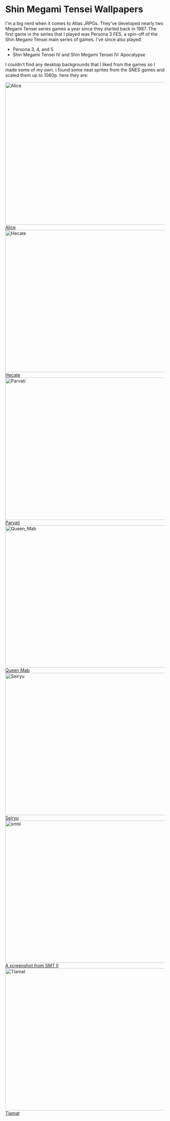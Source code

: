 
# Shin Megami Tensei Wallpapers

I'm a big nerd when it comes to Atlas JRPGs. They've developed nearly two
Megami Tensei series games a year since they started back in 1987.
The first game in the series that I played was Persona 3 FES,
a spin-off of the Shin Megami Tensei main series of games.
I've since also played:

- Persona 3, 4, and 5
- Shin Megami Tensei IV and Shin Megami Tensei IV: Apocalypse

I couldn't find any desktop backgrounds that I liked from the games
so I made some of my own. I found some neat sprites from the SNES
games and scaled them up to 1080p. here they are:

<Image src="/images/smt/Alice.png" alt="Alice" width="800" height="450" />
<a href="images/smt/Alice.png">Alice</a>
<VerticalSpacer/>

<Image src="/images/smt/Hecate.png" alt="Hecate" width="800" height="450" />
<a href="images/smt/Hecate.png">Hecate</a>
<VerticalSpacer/>

<Image src="/images/smt/Parvati.png" alt="Parvati" width="800" height="450" />
<a href="images/smt/Parvati.png">Parvati</a>
<VerticalSpacer/>

<Image src="/images/smt/Queen_Mab.png" alt="Queen_Mab" width="800" height="450" />
<a href="images/smt/Queen_Mab.png">Queen Mab</a>
<VerticalSpacer/>

<Image src="/images/smt/Seiryu.png" alt="Seiryu" width="800" height="450" />
<a href="images/smt/Seiryu.png">Seiryu</a>
<VerticalSpacer/>

<Image src="/images/smt/smtii.png" alt="smtii" width="800" height="450" />
<a href="images/smt/smtii.png">A screenshot from SMT II</a>
<VerticalSpacer/>

<Image src="/images/smt/Tiamat.png" alt="Tiamat" width="800" height="450" />
<a href="images/smt/Tiamat.png">Tiamat</a>
